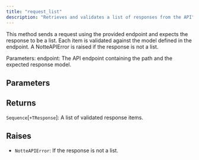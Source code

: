 ```yaml
---
title: "request_list"
description: "Retrieves and validates a list of responses from the API"
---
```




This method sends a request using the provided endpoint and expects the response to be a list. Each item is validated
against the model defined in the endpoint. A NotteAPIError is raised if the response is not a list.

Parameters:
    endpoint: The API endpoint containing the path and the expected response model.



## Parameters

<ParamField path="endpoint" type="NotteEndpoint">

</ParamField>

## Returns

`Sequence`[`+TResponse`]:     A list of validated response items.

## Raises

- `NotteAPIError`: If the response is not a list.
